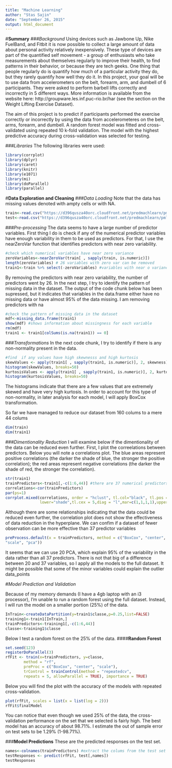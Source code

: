 ```yaml
---
title: "Machine Learning"
author: "Stas Sajin"
date: "September 26, 2015"
output: html_document
---
```


#**Summary**
###*Background*
Using devices such as Jawbone Up, Nike FuelBand, and Fitbit it is now possible to collect a large amount of data about personal activity relatively inexpensively. These type of devices are part of the quantified self movement - a group of enthusiasts who take measurements about themselves regularly to improve their health, to find patterns in their behavior, or because they are tech geeks. One thing that people regularly do is quantify how much of a particular activity they do, but they rarely quantify how well they do it. In this project, your goal will be to use data from accelerometers on the belt, forearm, arm, and dumbell of 6 participants. They were asked to perform barbell lifts correctly and incorrectly in 5 different ways. More information is available from the website here: http://groupware.les.inf.puc-rio.br/har (see the section on the Weight Lifting Exercise Dataset). 

The aim of this project is to predict if participants performed the exercise correctly or incorrectly by using the data from accelerometeres on the belt, arms, forearm, and dumbell. A random forest model was fitted and cross-validated using repeated 10 k-fold validation.
The model with the highest predictive accuracy during cross-validation was selected for testing.

###*Libraries*
The following libraries were used:
```r
library(corrplot)
library(dplyr)
library(caret)
library(knitr)
library(e1071)
library(mi)
library(doParallel)
library(parallel)
```

#**Data Exploration and Cleaning**
###*Data Loading*
Note that the data has missing values denoted with ampty cells or with NA.
```r
train<-read.csv("https://d396qusza40orc.cloudfront.net/predmachlearn/pml-training.csv",na.strings = c("NA", ""))
test<-read.csv("https://d396qusza40orc.cloudfront.net/predmachlearn/pml-testing.csv",na.strings = c("NA", ""))
```

###*Pre-processing*
The data seems to have a large number of predictor variables. First thing I do is check if any of the numerical predictor variables have enough variability in them to be used as predictors. For that, I use the nearZeroVar function that identifies predictors with near zero variability.
```r
#check which numerical variables have near zero variance
zeroVariables<-nearZeroVar(train[ , sapply(train, is.numeric)])
length(zeroVariables) # 26 variables with zero var can be removed
train1<-train %>% select(-zeroVariables) #variables with near o variance are filtered from the train dataset and assigned to the train1 dataset
```

By removing the predictors with near zero variability, the number of predictors went by 26. In the next step, I try to identify the pattern of missing data in the dataset. The output of the code chunk below has been supressed, but it indicates that variables in the data.frame either have no missing data or have almost 95% of the data missing. I am removing predictors with na

```r
#check the pattern of missing data in the dataset
mdf<-missing_data.frame(train1)
show(mdf) #shows information about missingness for each variable
rm(mdf)
train1 <- train1[colSums(is.na(train1)) == 0]
```

###*Transformations*
In the next code chunk, I try to identify if there is any non-normality present in the data. 
```r
#find  if any values have high skewnesss and high kurtosis
skewValues <- apply(train1[ , sapply(train1, is.numeric)], 2, skewness)
histogram(skewValues, breaks=50)
kurtosisValues <- apply(train1[ , sapply(train1, is.numeric)], 2, kurtosis)
histogram(kurtosisValues, breaks=50)
```
The histograms indicate that there are a few values that are extremely skewed and have very high kurtosis. In order to account for this type of non-normality, in later analysis for each model, I will apply BoxCox transformation. 

So far we have managed to reduce our dataset from 160 colums to a mere 44 colums
```r
dim(train)
dim(train1)
```

###*Dimentionality Reduction*
I will examine below if the dimentionality of the data can be reduced even further. First, I plot the correelations between predictors. Below you will note a correlations plot. The blue areas represent positive correlations (the darker the shade of blue, the stronger the positive correlation); the red areas represent negative correlations (the darker the shade of red, the stronger the correlation). 
```r
str(train1)
trainPredictors<-train1[,-c(1:6,44)] #there are 37 numerical predictors that will be used
correlations<-cor(trainPredictors)
par(ps=1)
corrplot.mixed(correlations, order = "hclust", tl.col="black", tl.pos = "lt", 
               lower="shade",tl.cex = 5,diag = "l",mar=c(1,1,1,1),upper = "shade")
```

Although there are some relationships indicating that the data could be reduced even further, the correlation plot does not show the effectiveness of data reduction in the hyperplane. We can confim if a dataset of fewer observation can be more effective than 37 predictor variables

```r
preProcess.default(x = trainPredictors, method = c("BoxCox", "center",
"scale", "pca"))
```
It seems that we can use 20 PCA, which explain 95% of the variability in the data rather than all 37 predictors. There is not that big of a difference between 20 and 37 variables, so I apply all the models to the full dataset. It might be possible that some of the minor variables could explain the outlier data_points


#*Model Prediction and Validation*

Because of my memory demands (I have a 4gb laptop with an i3 processor), I'm unable to run a random forest using the full dataset. Instead, I will run the model on a smaller portion (25%) of the data. 

```r
InTrain<-createDataPartition(y=train1$classe,p=0.25,list=FALSE)
training1<-train1[InTrain,]
trainPredictors<-training1[,-c(1:6,44)]
classe<-training1$classe
```

Below I test a random forest on the 25% of the data.
####**Random Forest**
```r
set.seed(123)
registerDoParallel(3)
rfFit <- train(x=trainPredictors, y=classe,
        method = "rf",
        preProc = c("BoxCox", "center", "scale"),
        trControl = trainControl(method = "repeatedcv",
        repeats = 5, allowParallel = TRUE), importance = TRUE)
```

Below you will find the plot with the accuracy of the models with repeated cross-validation. 
```r
plot(rfFit, scales = list(x = list(log = 2)))
rfFit$finalModel
```

You can notice that even though we used 25% of the data, the cross-validation performance on the set that we selected is fairly high. The best model has an accuracy of about 98.71%. I estimate the out of sample error on test sets to be 1.29% (1-98.71%). 

###**Model Predictions**
These are the predicted responses on the test set.
```r
names<-colnames(trainPredictors) #extract the colums from the test set that are used as predictors
testResponses <- predict(rfFit, test[,names])
testResponses
```